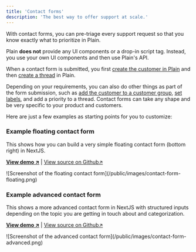 ```yaml
---
title: 'Contact forms'
description: 'The best way to offer support at scale.'
---
```


With contact forms, you can pre-triage every support request so that you know exactly what to prioritize in Plain.

Plain **does not** provide any UI components or a drop-in script tag. Instead, you use your own UI components and then use Plain's API.

When a contact form is submitted, you first [create the customer in Plain](/api-reference/graphql/customers/upsert) and then [create a thread](/api-reference/graphql/threads/create) in Plain.

Depending on your requirements, you can also do other things as part of the form submission, such as [add the customer to a customer group](/api-reference/graphql/customers/customer-groups), [set labels](/labels), and add a priority to a thread. Contact forms can take any shape and be very specific to your product and customers.

Here are just a few examples as starting points for you to customize:

### Example floating contact form

This shows how you can build a very simple floating contact form (bottom right) in NextJS.

[**View demo ↗**](https://example-nextjs-floating-form.vercel.app/) | [View source on Github↗](https://github.com/team-plain/example-nextjs-floating-form)

<Frame>![Screenshot of the floating contact form](/public/images/contact-form-floating.png)</Frame>

### Example advanced contact form

This shows a more advanced contact form in NextJS with structured inputs depending on the topic you are getting in touch about and categorization.

[**View demo ↗**](https://example-nextjs-advanced-contact-form.vercel.app/) | [View source on Github↗](https://github.com/team-plain/example-nextjs-advanced-contact-form)

<Frame>![Screenshot of the advanced contact form](/public/images/contact-form-advanced.png)</Frame>
